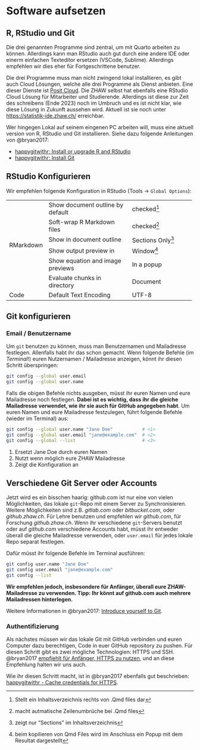 # Software aufsetzen

## R, RStudio und Git

Die drei genannten Programme sind zentral, um mit Quarto arbeiten zu können. Allerdings kann man RStudio auch gut durch eine andere IDE oder einerm einfachen Texteditor ersetzen (VSCode, Sublime). Allerdings empfehlen wir dies eher für Fortgeschrittene benutzer. 

Die drei Programme muss man nicht zwingend lokal installieren, es gibt auch Cloud Lösungen, welche alle drei Programme als Dienst anbieten. Eine dieser Dienste ist [Posit Cloud](https://posit.cloud/). Die ZHAW selbst hat ebenfalls eine RStudio Cloud Lösung für Mitarbeiter und Studierende. Allerdings ist diese zur Zeit des schreibens (Ende 2023) noch im Umbruch und es ist nicht klar, wie diese Lösung in Zukunft aussehen wird. Aktuell ist sie noch unter <https://statistik-ide.zhaw.ch/> erreichbar.

Wer hingegen Lokal auf seinem eingenen PC arbeiten will, muss eine aktuell version von R, RStudio und Git installieren. Siehe dazu folgende Anleitungen von @bryan2017:

- [happygitwithr: Install or upgrade R and RStudio](https://happygitwithr.com/install-r-rstudio.html)
- [happygitwithr: Install Git](https://happygitwithr.com/install-git.html)

## RStudio Konfigurieren

Wir empfehlen folgende Konfiguration in RStudio (Tools → `Global Options`):



+-----------+-----------------------------------+--------------------------+
| RMarkdown | Show document outline by default  | checked[^outline]        |
+           +-----------------------------------+--------------------------+
|           | Soft-wrap R Markdown files        | checked[^wrap]           |
+           +-----------------------------------+--------------------------+
|           | Show in document outline          | Sections Only[^outline2] |
+           +-----------------------------------+--------------------------+
|           | Show output preview in            | Window[^preview]         |
+           +-----------------------------------+--------------------------+
|           | Show equation and image previews  | In a popup               |
+           +-----------------------------------+--------------------------+
|           | Evaluate chunks in directory      | Document                 |
+-----------+-----------------------------------+--------------------------+
| Code      | Default Text Encoding             | UTF-8                    |
+-----------+-----------------------------------+--------------------------+


[^outline]: Stellt ein Inhaltsverzeichnis rechts von .Qmd files dar
[^wrap]: macht autmatische Zeilenumbrüche bei .Qmd files
[^outline2]: zeigt nur "Sections" im Inhaltsverzeichnis
[^preview]: beim kopilieren von Qmd Files wird im Anschluss ein Popup mit dem Resultat dargestellt



## Git konfigurieren

### Email / Benutzername

Um `git` benutzen zu können, muss man Benutzernamen und Mailadresse festlegen. Allenfalls habt ihr das schon gemacht. Wenn folgende Befehle (im *Terminal*!) euren Nutzernamen / Mailadresse anzeigen, könnt ihr diesen Schritt überspringen:

```.bash
git config --global user.email
git config --global user.name
```

Falls die obigen Befehle nichts ausgeben, müsst ihr euren Namen und eure Mailadresse noch festlegen. **Dabei ist es wichtig, dass ihr die gleiche Mailadresse verwendet, wie ihr sie auch für GitHub angegeben habt**. Um euren Namen und eure Mailadresse festzulegen, führt folgende Befehle (wieder im Terminal) aus:

```.bash
git config --global user.name "Jane Doe"           # <1> 
git config --global user.email "jane@example.com"  # <2>
git config --global --list                         # <3> 
```
1. Ersetzt Jane Doe durch euren Namen
2. Nutzt wenn möglich eure ZHAW Mailadresse
3. Zeigt die Konfiguration an


:::{.callout-note}
# Verschiedene Git Server oder Accounts

Jetzt wird es ein bisschen haarig: github.com ist nur eine von vielen Möglichkeiten, das lokale `git`-Repo mit einem Server zu Synchronisieren. Weitere Möglichkeiten sind z.B. *gitlab.com* oder *bitbucket.com*, oder *github.zhaw.ch*. Für Lehre benutzen und empfehlen wir *github.com*, für Forschung *github.zhaw.ch*. Wenn ihr verschiedene `git`-Servers benutzt oder auf *github.com* verschiedene Accounts habt, müsst ihr entweder überall die gleiche Mailadresse verwenden, oder `user.email` für jedes lokale Repo separat festlegen. 

Dafür müsst ihr folgende Befehle im Terminal ausführen:

```sh
git config user.name "Jane Doe"
git config user.email "jane@example.com"
git config --list
```

**Wir empfehlen jedoch, insbesondere für Anfänger, überall eure ZHAW-Mailadresse zu verwenden. Tipp: Ihr könnt auf github.com auch mehrere Mailadressen hinterlegen.**

:::
 
Weitere Informationen in @bryan2017: [Introduce yourself to Git](https://happygitwithr.com/hello-git.html).


### Authentifizierung

Als nächstes müssen wir das lokale Git mit GitHub verbinden und euren Computer dazu berechtigen, Code in euer GitHub repository zu pushen. Für diesen Schritt gibt es zwei mögliche Technologien: HTTPS und SSH. @bryan2017 [empfiehlt für Anfänger, HTTPS zu nutzen](https://happygitwithr.com/https-pat#https-vs-ssh), und an diese Empfehlung halten wir uns auch. 

Wie ihr diesen Schritt macht, ist in @bryan2017 ebenfalls gut beschrieben: [happygitwithr - Cache credentials for HTTPS](https://happygitwithr.com/https-pat).



